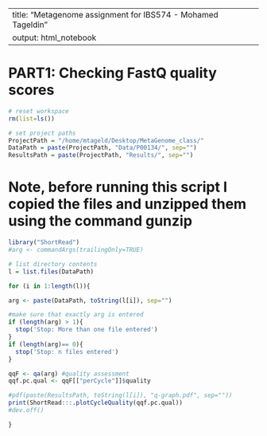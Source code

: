 ---
title: "Metagenome assignment for IBS574 - Mohamed Tageldin"
output: html_notebook
--

# PART1: Checking FastQ quality scores

```r
# reset workspace
rm(list=ls())

# set project paths
ProjectPath = "/home/mtageld/Desktop/MetaGenome_class/"
DataPath = paste(ProjectPath, "Data/P00134/", sep="")
ResultsPath = paste(ProjectPath, "Results/", sep="")
```

# Note, before running this script I copied the files and unzipped them using the command gunzip

```r
library("ShortRead")
#arg <- commandArgs(trailingOnly=TRUE)

# list directory contents
l = list.files(DataPath)

for (i in 1:length(l)){

arg <- paste(DataPath, toString(l[i]), sep="")

#make sure that exactly arg is entered
if (length(arg) > 1){
  stop('Stop: More than one file entered')
}
if (length(arg)== 0){
  stop('Stop: n files entered')
}

qqF <- qa(arg) #quality assessment
qqf.pc.qual <- qqF[["perCycle"]]$quality

#pdf(paste(ResultsPath, toString(l[i]), "q-graph.pdf", sep=""))
print(ShortRead:::.plotCycleQuality(qqf.pc.qual))
#dev.off()

}
```

```r

```

